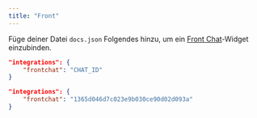 ```yaml
---
title: "Front"
---
```


Füge deiner Datei `docs.json` Folgendes hinzu, um ein [Front Chat](https://front.com)-Widget einzubinden.

<CodeGroup>

```json Integrationsoptionen in docs.json
"integrations": {
    "frontchat": "CHAT_ID"
}
```

```json Beispiel
"integrations": {
    "frontchat": "1365d046d7c023e9b030ce90d02d093a"
}
```

</CodeGroup>